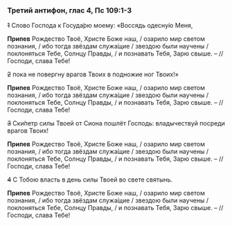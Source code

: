 ### Третий антифон, глас 4, Пс 109:1-3

~~1~~ Слово Господа к Госуда́рю моему: «Воссядь одесну́ю Меня,

**Припев** Рождество Твоё, Христе Боже наш, / озарило мир светом познания, / ибо тогда звёздам служа́щие / звездою были научены / поклоняться Тебе, Солнцу Правды, / и познавать Тебя, Зарю свыше. – // Господи, слава Тебе!

~~2~~ пока не повергну врагов Твоих в подножие ног Твоих!»

**Припев** Рождество Твоё, Христе Боже наш, / озарило мир светом познания, / ибо тогда звёздам служа́щие / звездою были научены / поклоняться Тебе, Солнцу Правды, / и познавать Тебя, Зарю свыше. – // Господи, слава Тебе!

~~3~~ Ски́петр силы Твоей от Сиона пошлёт Господь: владычествуй посреди врагов Твоих!

**Припев** Рождество Твоё, Христе Боже наш, / озарило мир светом познания, / ибо тогда звёздам служа́щие / звездою были научены / поклоняться Тебе, Солнцу Правды, / и познавать Тебя, Зарю свыше. – // Господи, слава Тебе!

~~4~~ С Тобою власть в день силы Твоей во свете святынь.

**Припев** Рождество Твоё, Христе Боже наш, / озарило мир светом познания, / ибо тогда звёздам служа́щие / звездою были научены / поклоняться Тебе, Солнцу Правды, / и познавать Тебя, Зарю свыше. – // Господи, слава Тебе!
